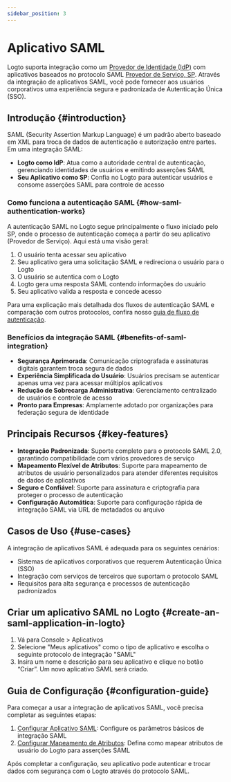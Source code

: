 ```yaml
---
sidebar_position: 3
---
```


# Aplicativo SAML

Logto suporta integração como um [Provedor de Identidade (IdP)](https://auth.wiki/identity-provider) com aplicativos baseados no protocolo SAML [Provedor de Serviço, SP](https://auth.wiki/service-provider). Através da integração de aplicativos SAML, você pode fornecer aos usuários corporativos uma experiência segura e padronizada de Autenticação Única (SSO).

## Introdução \{#introduction}

SAML (Security Assertion Markup Language) é um padrão aberto baseado em XML para troca de dados de autenticação e autorização entre partes. Em uma integração SAML:

- **Logto como IdP**: Atua como a autoridade central de autenticação, gerenciando identidades de usuários e emitindo asserções SAML
- **Seu Aplicativo como SP**: Confia no Logto para autenticar usuários e consome asserções SAML para controle de acesso

### Como funciona a autenticação SAML \{#how-saml-authentication-works}

A autenticação SAML no Logto segue principalmente o fluxo iniciado pelo SP, onde o processo de autenticação começa a partir do seu aplicativo (Provedor de Serviço). Aqui está uma visão geral:

1. O usuário tenta acessar seu aplicativo
2. Seu aplicativo gera uma solicitação SAML e redireciona o usuário para o Logto
3. O usuário se autentica com o Logto
4. Logto gera uma resposta SAML contendo informações do usuário
5. Seu aplicativo valida a resposta e concede acesso

Para uma explicação mais detalhada dos fluxos de autenticação SAML e comparação com outros protocolos, confira nosso [guia de fluxo de autenticação](/integrate-logto/integrate-logto-into-your-application/understand-authentication-flow.mdx#saml-authentication-flow).

### Benefícios da integração SAML \{#benefits-of-saml-integration}

- **Segurança Aprimorada**: Comunicação criptografada e assinaturas digitais garantem troca segura de dados
- **Experiência Simplificada do Usuário**: Usuários precisam se autenticar apenas uma vez para acessar múltiplos aplicativos
- **Redução de Sobrecarga Administrativa**: Gerenciamento centralizado de usuários e controle de acesso
- **Pronto para Empresas**: Amplamente adotado por organizações para federação segura de identidade

## Principais Recursos \{#key-features}

- **Integração Padronizada**: Suporte completo para o protocolo SAML 2.0, garantindo compatibilidade com vários provedores de serviço
- **Mapeamento Flexível de Atributos**: Suporte para mapeamento de atributos de usuário personalizados para atender diferentes requisitos de dados de aplicativos
- **Seguro e Confiável**: Suporte para assinatura e criptografia para proteger o processo de autenticação
- **Configuração Automática**: Suporte para configuração rápida de integração SAML via URL de metadados ou arquivo

## Casos de Uso \{#use-cases}

A integração de aplicativos SAML é adequada para os seguintes cenários:

- Sistemas de aplicativos corporativos que requerem Autenticação Única (SSO)
- Integração com serviços de terceiros que suportam o protocolo SAML
- Requisitos para alta segurança e processos de autenticação padronizados

## Criar um aplicativo SAML no Logto \{#create-an-saml-application-in-logto}

1. Vá para <CloudLink to="/applications">Console > Aplicativos</CloudLink>
2. Selecione "Meus aplicativos" como o tipo de aplicativo e escolha o seguinte protocolo de integração "SAML"
3. Insira um nome e descrição para seu aplicativo e clique no botão “Criar”. Um novo aplicativo SAML será criado.

## Guia de Configuração \{#configuration-guide}

Para começar a usar a integração de aplicativos SAML, você precisa completar as seguintes etapas:

1. [Configurar Aplicativo SAML](/integrate-logto/saml-app/setup.mdx): Configure os parâmetros básicos de integração SAML
2. [Configurar Mapeamento de Atributos](/integrate-logto/saml-app/attribute-mapping.mdx): Defina como mapear atributos de usuário do Logto para asserções SAML

Após completar a configuração, seu aplicativo pode autenticar e trocar dados com segurança com o Logto através do protocolo SAML.
